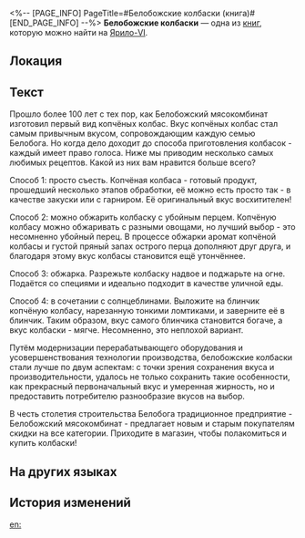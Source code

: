 <%-- [PAGE_INFO]
PageTitle=#Белобожские колбаски (книга)#
[END_PAGE_INFO] --%>
{{Дополнить}}
{{Книга Инфобокс
|id           = 033
|Название     = Белобожские колбаски
|Изображение  = Иконка Книга.png
|Мир          = Ярило-VI
|Томов        = 1
|Автор        = <!--нужно добавить-->
|Описание     = Флаерная реклама популярного продукта, на которой также приведены некоторые рецепты приготовления колбасок.
|Том1         = {{tx}}
|Источник1    = {{tx|Отсутствует источник}}
|Персонажи    = 
|Фракции      = 
}}
'''Белобожские колбаски''' — одна из [[Книги|книг]], которую можно найти на [[Ярило-VI]].

==Локация==
{{Отметка карты|<!--название карты-->|<!--id отметки-->}}

==Текст==
{{Размер|+2|<div align="center">Информация для любителей покушать!<br />
Какой из этих способов приготовления белобожских колбасок нравится вам больше всего?</div>}}

Прошло более 100 лет с тех пор, как Белобожский мясокомбинат изготовил первый вид копчёных колбас. Вкус копчёных колбас стал самым привычным вкусом, сопровождающим каждую семью Белобога. Но когда дело доходит до способа приготовления колбасок - каждый имеет право голоса. Ниже мы приводим несколько самых любимых рецептов. Какой из них вам нравится больше всего?

Способ 1: просто съесть. Копчёная колбаса - готовый продукт, прошедший несколько этапов обработки, её можно есть просто так - в качестве закуски или с гарниром. Её оригинальный вкус восхитителен!

Способ 2: можно обжарить колбаску с убойным перцем. Копчёную колбасу можно обжаривать с разными овощами, но лучший выбор - это несомненно убойный перец. В процессе обжарки аромат копчёной колбасы и густой пряный запах острого перца дополняют друг друга, и благодаря этому вкус колбасы становится ещё утончённее.

Способ 3: обжарка. Разрежьте колбаску надвое и поджарьте на огне. Подаётся со специями и идеально подходит в качестве уличной еды.

Способ 4: в сочетании с солнцеблинами. Выложите на блинчик копчёную колбасу, нарезанную тонкими ломтиками, и заверните её в блинчик. Таким образом, вкус самого блинчика становится богаче, а вкус колбаски - мягче. Несомненно, это неплохой вариант.

Путём модернизации перерабатывающего оборудования и усовершенствования технологии производства, белобожские колбаски стали лучше по двум аспектам: с точки зрения сохранения вкуса и производительности, удалось не только сохранить такие особенности, как прекрасный первоначальный вкус и умеренная жирность, но и предоставить потребителю разнообразие вкусов на выбор.

В честь столетия строительства Белобога традиционное предприятие - Белобожский мясокомбинат - предлагает новым и старым покупателям скидки на все категории. Приходите в магазин, чтобы полакомиться и купить колбаски!

==На других языках==
{{На других языках
|en   = Belobog Sausage
|zhs  = 贝洛伯格红肠
|zht  = 貝洛伯格臘腸
|ja   = ベロブルグソーセージ
|ko   = 벨로보그 소시지
|es   = Salchicha de Belobog
|fr   = Saucisse de Belobog
|ru   = Белобожские колбаски
|th   = Belobog Sausage
|vi   = Xúc Xích Belobog
|de   = Belobog-Wurst
|id   = Belobog Sausage
|pt   = Linguiça de Belobog
}}

==История изменений==
{{История изменений|3.5}}

[[en:]]